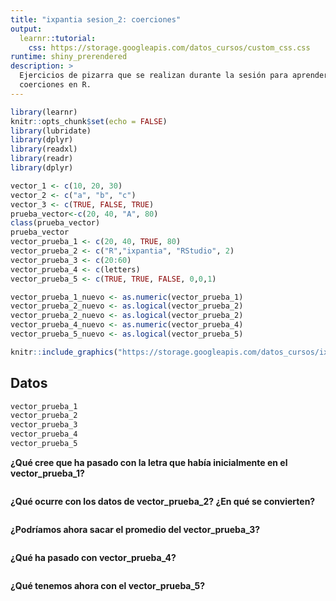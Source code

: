 ```yaml
---
title: "ixpantia sesion_2: coerciones"
output: 
  learnr::tutorial:
    css: https://storage.googleapis.com/datos_cursos/custom_css.css
runtime: shiny_prerendered
description: >
  Ejercicios de pizarra que se realizan durante la sesión para aprender sobre
  coerciones en R.
---
```


<style>
@import url('https://fonts.googleapis.com/css2?family=Roboto+Mono&family=Roboto+Slab&family=Source+Sans+Pro:wght@300;400&display=swap');

@import url('https://fonts.googleapis.com/css2?family=Lato&display=swap');
</style> 

```r
library(learnr)
knitr::opts_chunk$set(echo = FALSE)
library(lubridate)
library(dplyr)
library(readxl)
library(readr)
library(dplyr)

vector_1 <- c(10, 20, 30)
vector_2 <- c("a", "b", "c")
vector_3 <- c(TRUE, FALSE, TRUE)
prueba_vector<-c(20, 40, "A", 80)
class(prueba_vector)
prueba_vector
vector_prueba_1 <- c(20, 40, TRUE, 80)
vector_prueba_2 <- c("R","ixpantia", "RStudio", 2)
vector_prueba_3 <- c(20:60)
vector_prueba_4 <- c(letters)
vector_prueba_5 <- c(TRUE, TRUE, FALSE, 0,0,1)

vector_prueba_1_nuevo <- as.numeric(vector_prueba_1)
vector_prueba_2_nuevo <- as.logical(vector_prueba_2)
vector_prueba_2_nuevo <- as.logical(vector_prueba_2)
vector_prueba_4_nuevo <- as.numeric(vector_prueba_4)
vector_prueba_5_nuevo <- as.logical(vector_prueba_5)
```

```r
knitr::include_graphics("https://storage.googleapis.com/datos_cursos/ixpantia_logo.png")  
```

## Datos
```r
vector_prueba_1
vector_prueba_2
vector_prueba_3
vector_prueba_4
vector_prueba_5
```


**¿Qué cree que ha pasado con la letra que había inicialmente en el vector_prueba_1?**
```r

```


**¿Qué ocurre con los datos de vector_prueba_2? ¿En qué se convierten?**
```r

```


**¿Podríamos ahora sacar el promedio del vector_prueba_3?**
```r

```


**¿Qué ha pasado con vector_prueba_4?**
```r

```


**¿Qué tenemos ahora con el vector_prueba_5?**
```r

```



